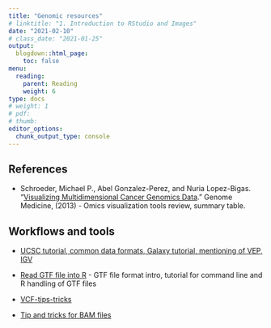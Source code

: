 ```yaml
---
title: "Genomic resources"
# linktitle: "1. Introduction to RStudio and Images"
date: "2021-02-10"
# class_date: "2021-01-25"
output:
  blogdown::html_page:
    toc: false
menu:
  reading:
    parent: Reading
    weight: 6
type: docs
# weight: 1 
# pdf: 
# thumb: 
editor_options: 
  chunk_output_type: console
---
```


## References

- Schroeder, Michael P., Abel Gonzalez-Perez, and Nuria Lopez-Bigas. “[Visualizing Multidimensional Cancer Genomics Data](https://doi.org/10.1186/gm413).” Genome Medicine, (2013) - Omics visualization tools review, summary table.

## Workflows and tools

- [UCSC tutorial, common data formats, Galaxy tutorial, mentioning of VEP, IGV](http://web.cse.ohio-state.edu/~machiraju.1/teaching/CSE5599-BMI7830/Lectures/pdf/BMI7830-CSE5559-2014-huang-machiraju-Week-11-1.pdf)

- [Read GTF file into R](https://davetang.org/muse/2017/08/04/read-gtf-file-r/) - GTF file format intro, tutorial for command line and R handling of GTF files

- [VCF-tips-tricks](https://github.com/tdelhomme/VCF-tips-tricks)

- [Tip and tricks for BAM files](https://github.com/IARCbioinfo/BAM-tricks)

